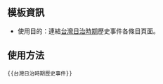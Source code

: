 <noinclude>{{template doc page viewed directly}}</noinclude>

==模板資訊==
*使用目的：連結[[台灣日治時期]]歷史事件各條目頁面。

==使用方法==
<pre>{{台灣日治時期歷史事件}}</pre>